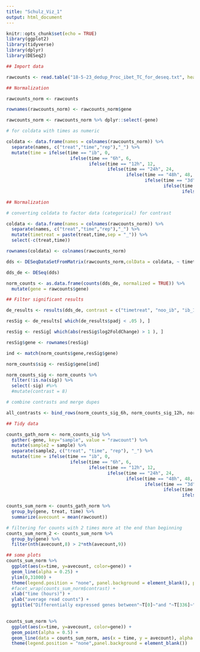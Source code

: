 ```yaml
---
title: "Schulz_Viz_1"
output: html_document
---
```


```r
knitr::opts_chunk$set(echo = TRUE)
library(ggplot2)
library(tidyverse)
library(dplyr)
library(DESeq2)
```


```r
## Import data

rawcounts <- read.table("18-5-23_dedup_Proc_ibet_TC_for_deseq.txt", header = TRUE)

```

```r
## Normalization

rawcounts_norm <- rawcounts

rownames(rawcounts_norm) <- rawcounts_norm$gene

rawcounts_norm <- rawcounts_norm %>% dplyr::select(-gene)

# for coldata with times as numeric

coldata <- data.frame(names = colnames(rawcounts_norm)) %>%
  separate(names, c("treat","time","rep"),"_") %>%
  mutate(time = ifelse(time == "ib", 0, 
                        ifelse(time == "6h", 6, 
                               ifelse(time == "12h", 12,
                                      ifelse(time == "24h", 24,
                                             ifelse(time == "48h", 48,
                                                    ifelse(time == "3d", 72,
                                                           ifelse(time == "7d", 168,
                                                                  ifelse(time == "10d", 240, 336)))))))))
```

```r
## Normalization

# converting coldata to factor data (categorical) for contrast

coldata <- data.frame(names = colnames(rawcounts_norm)) %>%
  separate(names, c("treat","time","rep"),"_") %>%
  mutate(timetreat = paste(treat,time,sep = "_")) %>%
  select(-c(treat,time))

rownames(coldata) <- colnames(rawcounts_norm)

dds <- DESeqDataSetFromMatrix(rawcounts_norm,colData = coldata, ~ timetreat)

dds_de <- DESeq(dds)

norm_counts <- as.data.frame(counts(dds_de, normalized = TRUE)) %>%
  mutate(gene = rawcounts$gene)

```


```r
## Filter significant results

de_results <- results(dds_de, contrast = c("timetreat", "noo_ib", "ib_14d"))

resSig <- de_results[ which(de_results$padj < .05 ), ]

resSig <- resSig[ which(abs(resSig$log2FoldChange) > 1 ), ]

resSig$gene <- rownames(resSig)

ind <- match(norm_counts$gene,resSig$gene)

norm_counts$sig <- resSig$gene[ind]

norm_counts_sig <- norm_counts %>%
  filter(!is.na(sig)) %>%
  select(-sig) #%>%
  #mutate(contrast = 8)
```

```r
# combine contrasts and merge dupes

all_contrasts <- bind_rows(norm_counts_sig_6h, norm_counts_sig_12h, norm_counts_sig_24h, norm_counts_sig_48h, norm_counts_sig_3d, norm_counts_sig_7d, norm_counts_sig_10d, norm_counts_sig_14d)
```

```r
## Tidy data

counts_gath_norm <- norm_counts_sig %>%
  gather(-gene, key="sample", value = "rawcount") %>%
  mutate(sample2 = sample) %>%
  separate(sample2, c("treat", "time", "rep"), "_") %>%
  mutate(time = ifelse(time == "ib", 0, 
                        ifelse(time == "6h", 6, 
                               ifelse(time == "12h", 12,
                                      ifelse(time == "24h", 24,
                                             ifelse(time == "48h", 48,
                                                    ifelse(time == "3d", 72,
                                                           ifelse(time == "7d", 168,
                                                                  ifelse(time == "10d", 240, 336)))))))))

counts_sum_norm <- counts_gath_norm %>%
  group_by(gene, treat, time) %>%
  summarize(avecount = mean(rawcount))

```


```r
# filtering for counts with 2 times more at the end than beginning
counts_sum_norm_2 <- counts_sum_norm %>%
  group_by(gene) %>%
  filter(nth(avecount,8) > 2*nth(avecount,9))
```

```r

## some plots
counts_sum_norm %>%
  ggplot(aes(x=time, y=avecount, color=gene)) + 
  geom_line(alpha = 0.25) + 
  ylim(0,31000) +
  theme(legend.position = "none", panel.background = element_blank(), plot.title = element_text(hjust = 0.5, vjust =-7, size = 14)) +
  #facet_wrap(counts_sum_norm$contrast) +
  xlab("time (hours)") +
  ylab("average read counts") +
  ggtitle("Differentially expressed genes between"~T[0]~"and "~T[336]~" over all time")
  

counts_sum_norm %>%
  ggplot(aes(x=time, y=avecount, color=gene)) +
  geom_point(alpha = 0.5) +
  geom_line(data = counts_sum_norm, aes(x = time, y = avecount), alpha = 0.5) + 
  theme(legend.position = "none",panel.background = element_blank())
  
```




